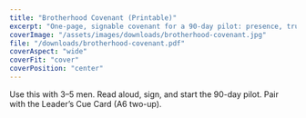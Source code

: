 ```yaml
---
title: "Brotherhood Covenant (Printable)"
excerpt: "One-page, signable covenant for a 90-day pilot: presence, truth, courage, protection, production."
coverImage: "/assets/images/downloads/brotherhood-covenant.jpg"
file: "/downloads/brotherhood-covenant.pdf"
coverAspect: "wide"
coverFit: "cover"
coverPosition: "center"
---
```


Use this with 3–5 men. Read aloud, sign, and start the 90-day pilot. Pair with the Leader’s Cue Card (A6 two-up).
